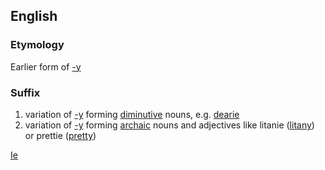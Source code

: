 ==English==
===Etymology===
Earlier form of [[-y]]

===Suffix===
#variation of [[-y]] forming [[diminutive]] nouns, e.g. [[dearie]]
#variation of [[-y]] forming [[archaic]] nouns and adjectives like litanie ([[litany]]) or prettie ([[pretty]])

[[Category:English suffixes|Ie]]